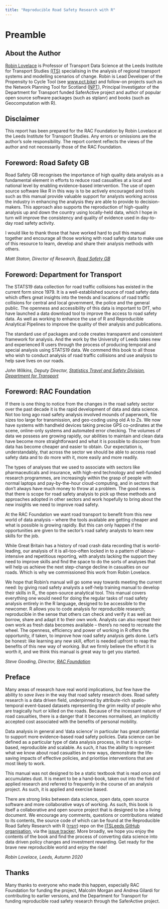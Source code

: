 ```yaml
---
title: "Reproducible Road Safety Research with R"
---
```


# Preamble {-}

## About the Author {-}

[Robin Lovelace](https://www.robinlovelace.net/) is Professor of Transport Data Science at the Leeds Institute
for Transport Studies [(ITS)](https://environment.leeds.ac.uk/transport) specialising in the analysis of regional transport systems and
modelling scenarios of change. Robin is Lead Developer of the Propensity to Cycle Tool (see [www.pct.bike](https://www.pct.bike/)) and follow-on projects such as the Network Planning Tool for Scotland ([NPT](https://npt.scot/)), Principal Investigator of the Department for Transport funded SaferActive project and author of popular open source software packages (such as stplanr) and books
(such as Geocomputation with R).

## Disclaimer {-}

This report has been prepared for the RAC Foundation by Robin Lovelace at the Leeds Institute for Transport Studies. Any errors or omissions are the author’s sole responsibility. The report content reflects the views of the author and not necessarily those of the RAC Foundation.

## Foreword: Road Safety GB {-}

Road Safety GB recognises the importance of high quality data analysis as a fundamental element in efforts to reduce road casualties at a local and national level by enabling evidence-based intervention. The use of open source software like R in this way is to be actively encouraged and tools such as this manual provide valuable support for analysts working across the industry in enhancing the analysis they are able to provide to decision-makers. This approach also supports the reproduction of high-quality analysis up and down the country using locally-held data, which I hope in turn will improve the consistency and quality of evidence used in day-to-day road safety activity.
 
I would like to thank those that have worked hard to pull this manual together and encourage all those working with road safety data to make use of this resource to learn, develop and share their analysis methods with others.
 
*Matt Staton, Director of Research, [Road Safety GB](https://roadsafetygb.org.uk/)*

## Foreword: Department for Transport {-}

The STATS19 data collection for road traffic collisions has existed in the current form since 1979. It is a well-established source of road safety data which offers great insights into the trends and locations of road traffic collisions for central and local government, the police and the general public. The openness and accessibility of this data is important to DfT, who have launched a data download tool to improve the access to road safety data. As well as working to enhance the use of R and Reproducible Analytical Pipelines to improve the quality of their analysis and publications. 
 
The standard use of packages and code creates transparent and consistent framework for analysis. And the work by the University of Leeds takes new and experienced R users through the process of producing temporal and special analysis using STATS19 data. We commend this book to all those who wish to conduct analysis of road traffic collisions and use analysis to help save lives on our roads.
 
*John Wilkins, Deputy Director, [Statistics Travel and Safety Division](https://www.gov.uk/government/organisations/department-for-transport/about/statistics), [Department for Transport](https://www.gov.uk/government/organisations/department-for-transport)*

## Foreword: RAC Foundation {-}

If there is one thing to notice from the changes in the road safety sector over the past decade it is the rapid development of data and data science. Not too long ago road safety analysis involved mounds of paperwork, file sizes too large for transmission, and geo-coding using old A to Zs. We now have systems with handheld devices taking precise GPS co-ordinates at the scene, online-only systems and automated error checking. The volumes of data we possess are growing rapidly, our abilities to maintain and clean data have become more straightforward and what it is possible to discover from data has become cheaper and easier to obtain. Our expectation is, understandably, that across the sector we should be able to access road safety data and to do more with it, more easily and more readily.

The types of analyses that we used to associate with sectors like pharmaceuticals and insurance, with high-end technology and well-funded research programmes, are increasingly within the grasp of people with normal laptops and pay-by-the-hour cloud-computing, and in sectors that don’t always have much money to throw at a problem. The good news is that there is scope for road safety analysis to pick up these methods and approaches adopted in other sectors and work hopefully to bring about the new insights we need to improve road safety.

At the RAC Foundation we want road transport to benefit from this new world of data analysis – where the tools available are getting cheaper and what is possible is growing rapidly. But this can only happen if the opportunities are given to the sector’s  road safety analysts to learn new skills for the job.

While Great Britain has a history of road crash data recording that is world-leading, our analysis of it is all-too-often locked in to a pattern of labour-intensive and repetitious reporting, with analysts lacking the support they need to improve skills and find the space to do the sorts of analyses that will help us achieve the next step-change decline in casualties on our roads. Which is why we commissioned this work from Robin Lovelace.

We hope that Robin’s manual will go some way towards meeting the current need: by giving road safety analysts a self-help training manual to develop their skills in R,, the open-source analytical tool. This manual covers everything one would need for doing the regular tasks of road safety analysis entirely in the R language, designed to be accessible to the newcomer.
R allows you to code analysis for reproducible research; reproducible in the sense that others can check and verify it as well as borrow, share and adapt it to their own work. Analysts can also repeat their own work as fresh data becomes available – there’s no need to recreate the wheel. The openness, efficiency and power of working in R offers the opportunity, if taken, to improve how road safety analysis gets done.
Let’s be honest: like learning any new skill, effort is needed upfront to reap the benefits of this new way of working. But we firmly believe the effort it is worth it, and we think this manual is great way to get you started.

*Steve Gooding, Director, [RAC Foundation](https://www.racfoundation.org/)*

## Preface {-}

Many areas of research have real world implications, but few have the ability to *save lives* in the way that road safety research does.
Road safety research is a data driven field, underpinned by attribute-rich spatio-temporal event-based datasets representing the grim reality of people who are tragically hurt or killed on the roads. 
Because of the incessant nature of road casualties, there is a danger that it becomes normalised, an implicitly accepted cost associated with the benefits of personal mobility.

Data analysis in general and 'data science' in particular has great potential to support more evidence-based road safety policies.
Data science can be defined as a particular type of data analysis process, in that it is script-based, reproducible and scalable. 
As such, it has the ability to represent what we know about road casualties in new ways, demonstrate the life-saving impacts of effective policies, and prioritise interventions that are most likely to work.

This manual was not designed to be a static textbook that is read once and accumulates dust. 
It is meant to be a hand-book, taken out into the field of applied research and referred to frequently in the course of an analysis project. 
As such, it is applied and exercise based.

There are strong links between data science, open data, open source software and more collaborative ways of working.
As such, this book is itself a collaborative and open source project that is designed to be a living document.
We encourage any comments, questions or contributions related to its contents, the source code of which can be found at the Reproducible Road Safety Research with R ([rrsrr](https://github.com/ITSLeeds/rrsrr)) repo on the [ITSLeeds GitHub organisation](https://github.com/ITSLeeds/), via the [issue tracker](https://github.com/ITSLeeds/rrsrr/issues).
More broadly, we hope you enjoy the contents of the book and find the process of converting data science into data driven policy changes and investment rewarding.
Get ready for the brave new reproducible world and enjoy the ride!

*Robin Lovelace, Leeds, Autumn 2020*

## Thanks {-}

Many thanks to everyone who made this happen, especially RAC Foundation for funding the project, Malcolm Morgan and Andrea Gilardi for contributing to earlier versions, and the Department for Transport for funding reproducible road safety research through the SaferActive project.
